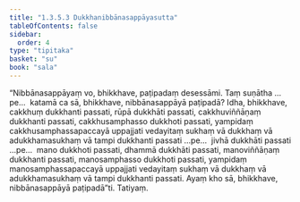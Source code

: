 ```yaml
---
title: "1.3.5.3 Dukkhanibbānasappāyasutta"
tableOfContents: false
sidebar:
  order: 4
type: "tipitaka"
basket: "su"
book: "sala"
---
```



<DynamicBreadcrumb />

<Division number="148" book="sala" bookNo="13" page="347">

<Paragraph number="814" book="sala">
“Nibbānasappāyaṃ vo, bhikkhave, paṭipadaṃ desessāmi. Taṃ suṇātha …pe…  katamā ca sā, bhikkhave, nibbānasappāyā paṭipadā? Idha, bhikkhave, cakkhuṃ dukkhanti passati, rūpā dukkhāti passati, cakkhuviññāṇaṃ dukkhanti passati, cakkhusamphasso dukkhoti passati, yampidaṃ cakkhusamphassapaccayā uppajjati vedayitaṃ sukhaṃ vā dukkhaṃ vā adukkhamasukhaṃ vā tampi dukkhanti passati …pe…  jivhā dukkhāti passati …pe…  mano dukkhoti passati, dhammā dukkhāti passati, manoviññāṇaṃ dukkhanti passati, manosamphasso dukkhoti passati, yampidaṃ manosamphassapaccayā uppajjati vedayitaṃ sukhaṃ vā dukkhaṃ vā adukkhamasukhaṃ vā tampi dukkhanti passati. Ayaṃ kho sā, bhikkhave, nibbānasappāyā paṭipadā”ti.

</Paragraph>
</Division>

<Paragraph number="815" type="center" book="sala">
Tatiyaṃ.
</Paragraph>